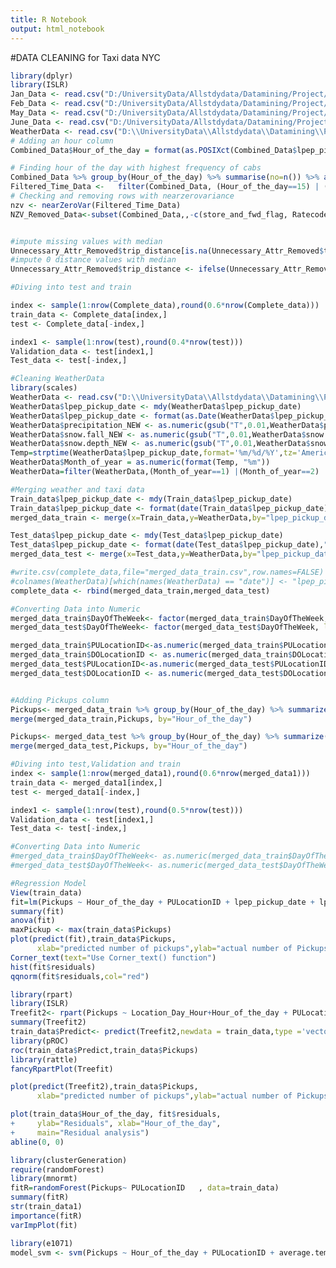 ---
title: R Notebook
output: html_notebook
---
#DATA CLEANING for Taxi data NYC

```{r}
library(dplyr)
library(ISLR)
Jan_Data <- read.csv("D:/UniversityData/Allstdydata/Datamining/Project/data/green_tripdata_2017Jan.csv")
Feb_Data <- read.csv("D:/UniversityData/Allstdydata/Datamining/Project/data/green_tripdata_2017Feb.csv")
May_Data <- read.csv("D:/UniversityData/Allstdydata/Datamining/Project/data/green_tripdata_2017May.csv")
June_Data <- read.csv("D:/UniversityData/Allstdydata/Datamining/Project/data/green_tripdata_2017June.csv")
WeatherData <- read.csv("D:\\UniversityData\\Allstdydata\\Datamining\\Project\\WeatherData_nyc_centralpark.csv")
# Adding an hour column
Combined_Data$Hour_of_the_day = format(as.POSIXct(Combined_Data$lpep_pickup_time,format="%H:%M"),"%H")

# Finding hour of the day with highest frequency of cabs
Combined_Data %>% group_by(Hour_of_the_day) %>% summarise(no=n()) %>% arrange(desc(no))
Filtered_Time_Data <-   filter(Combined_Data, (Hour_of_the_day==15) | (Hour_of_the_day==18 ) | (Hour_of_the_day=='09') )
# Checking and removing rows with nearzerovariance
nzv <- nearZeroVar(Filtered_Time_Data)
NZV_Removed_Data<-subset(Combined_Data,,-c(store_and_fwd_flag, RatecodeID,fare_amount,mta_tax,tolls_amount,ehail_fee,improvement_surcharge, trip_type))


#impute missing values with median
Unnecessary_Attr_Removed$trip_distance[is.na(Unnecessary_Attr_Removed$trip_distance)] <- median(Unnecessary_Attr_Removed$trip_distance, na.rm = TRUE)
#impute 0 distance values with median
Unnecessary_Attr_Removed$trip_distance <- ifelse(Unnecessary_Attr_Removed$trip_distance == 0 & Unnecessary_Attr_Removed$PULocationID != Unnecessary_Attr_Removed$DOLocationID, median(Unnecessary_Attr_Removed$trip_distance), Unnecessary_Attr_Removed$trip_distance)

#Diving into test and train

index <- sample(1:nrow(Complete_data),round(0.6*nrow(Complete_data)))
train_data <- Complete_data[index,]
test <- Complete_data[-index,]

index1 <- sample(1:nrow(test),round(0.4*nrow(test)))
Validation_data <- test[index1,]
Test_data <- test[-index,]

#Cleaning WeatherData
library(scales)
WeatherData <- read.csv("D:\\UniversityData\\Allstdydata\\Datamining\\Project\\WeatherData_nyc_centralpark.csv")
WeatherData$lpep_pickup_date <- mdy(WeatherData$lpep_pickup_date)
WeatherData$lpep_pickup_date <- format(as.Date(WeatherData$lpep_pickup_date),"%m/%d/%Y")
WeatherData$precipitation_NEW <- as.numeric(gsub("T",0.01,WeatherData$precipitation))
WeatherData$snow.fall_NEW <- as.numeric(gsub("T",0.01,WeatherData$snow.fall))
WeatherData$snow.depth_NEW <- as.numeric(gsub("T",0.01,WeatherData$snow.depth))
Temp=strptime(WeatherData$lpep_pickup_date,format='%m/%d/%Y',tz='America/New_York')
WeatherData$Month_of_year = as.numeric(format(Temp, "%m"))
WeatherData=filter(WeatherData,(Month_of_year==1) |(Month_of_year==2) | (Month_of_year==5)| (Month_of_year==6))

#Merging weather and taxi data
Train_data$lpep_pickup_date <- mdy(Train_data$lpep_pickup_date)
Train_data$lpep_pickup_date <- format(date(Train_data$lpep_pickup_date),"%m/%d/%Y")
merged_data_train <- merge(x=Train_data,y=WeatherData,by="lpep_pickup_date")

Test_data$lpep_pickup_date <- mdy(Test_data$lpep_pickup_date)
Test_data$lpep_pickup_date <- format(date(Test_data$lpep_pickup_date),"%m/%d/%Y")
merged_data_test <- merge(x=Test_data,y=WeatherData,by="lpep_pickup_date")

#write.csv(complete_data,file="merged_data_train.csv",row.names=FALSE)   #saving into local address
#colnames(WeatherData)[which(names(WeatherData) == "date")] <- "lpep_pickup_date"   #changing col name
complete_data <- rbind(merged_data_train,merged_data_test)

#Converting Data into Numeric
merged_data_train$DayOfTheWeek<- factor(merged_data_train$DayOfTheWeek, levels = c("Mon", "Tues", "Wed","Thurs", "Fri", "Sat", "Sun"),ordered = TRUE)
merged_data_test$DayOfTheWeek<- factor(merged_data_test$DayOfTheWeek, levels = c("Mon", "Tues", "Wed","Thurs", "Fri", "Sat", "Sun"),ordered = TRUE)

merged_data_train$PULocationID<-as.numeric(merged_data_train$PULocationID)
merged_data_train$DOLocationID <- as.numeric(merged_data_train$DOLocationID)
merged_data_test$PULocationID<-as.numeric(merged_data_test$PULocationID)
merged_data_test$DOLocationID <- as.numeric(merged_data_test$DOLocationID)


#Adding Pickups column
Pickups<- merged_data_train %>% group_by(Hour_of_the_day) %>% summarize(Pickups=n()) 
merge(merged_data_train,Pickups, by="Hour_of_the_day")

Pickups<- merged_data_test %>% group_by(Hour_of_the_day) %>% summarize(Pickups=n()) 
merge(merged_data_test,Pickups, by="Hour_of_the_day")


```
```{r}
#Diving into test,Validation and train
index <- sample(1:nrow(merged_data1),round(0.6*nrow(merged_data1)))
train_data <- merged_data1[index,]
test <- merged_data1[-index,]

index1 <- sample(1:nrow(test),round(0.5*nrow(test)))
Validation_data <- test[index1,]
Test_data <- test[-index,]
```
```{r}
#Converting Data into Numeric
#merged_data_train$DayOfTheWeek<- as.numeric(merged_data_train$DayOfTheWeek, levels = c("Mon", "Tues", "Wed","Thurs", "Fri", "Sat", "Sun"),ordered = TRUE)
#merged_data_test$DayOfTheWeek<- as.numeric(merged_data_test$DayOfTheWeek, levels = c("Mon", "Tues", "Wed","Thurs", "Fri", "Sat", "Sun"),ordered = TRUE)
```
```{r}
#Regression Model
View(train_data)
fit=lm(Pickups ~ Hour_of_the_day + PULocationID + lpep_pickup_date + lpep_pickup_time  + average.temperature +precipitation_NEW +snow.fall_NEW ,data=train_data)
summary(fit)
anova(fit)
maxPickup <- max(train_data$Pickups)
plot(predict(fit),train_data$Pickups,
      xlab="predicted number of pickups",ylab="actual number of Pickups",col="Blue")
Corner_text(text="Use Corner_text() function")
hist(fit$residuals)
qqnorm(fit$residuals,col="red")

```
```{r}
library(rpart)
library(ISLR)
Treefit2<- rpart(Pickups ~ Location_Day_Hour+Hour_of_the_day + PULocationID + average.temperature +precipitation_NEW +snow.fall_NEW +DayOfTheWeek +Location_Hour ,train_data,method="anova")
summary(Treefit2)
train_data$Predict<- predict(Treefit2,newdata = train_data,type ='vector' )
library(pROC)
roc(train_data$Predict,train_data$Pickups)
library(rattle)
fancyRpartPlot(Treefit)

plot(predict(Treefit2),train_data$Pickups,
      xlab="predicted number of pickups",ylab="actual number of Pickups",col="Blue")

plot(train_data$Hour_of_the_day, fit$residuals, 
+     ylab="Residuals", xlab="Hour_of_the_day", 
+     main="Residual analysis") 
abline(0, 0) 
```
```{r}
library(clusterGeneration)
require(randomForest)
library(mnormt)
fitR=randomForest(Pickups~ PULocationID   , data=train_data)
summary(fitR)
str(train_data1)
importance(fitR)
varImpPlot(fit)
```
```{r}
library(e1071)
model_svm <- svm(Pickups ~ Hour_of_the_day + PULocationID + average.temperature +precipitation_NEW +snow.fall_NEW +DayOfTheWeek  ,train_data)
```

